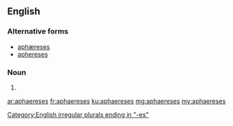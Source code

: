==English==

===Alternative forms===
* [[aphæreses]]
* [[aphereses]]

===Noun===
{{head|en|plural}} {{p}}

# {{plural of|aphaeresis|lang=en|nocat=1}}

[[Category:English irregular plurals ending in "-es"]]

[[ar:aphaereses]]
[[fr:aphaereses]]
[[ku:aphaereses]]
[[mg:aphaereses]]
[[my:aphaereses]]